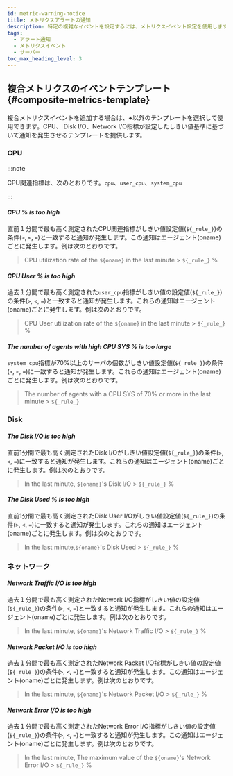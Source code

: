 ```yaml
---
id: metric-warning-notice
title: メトリクスアラートの通知
description: 特定の複雑なイベントを設定するには、メトリクスイベント設定を使用します。
tags:
  - アラート通知
  - メトリクスイベント
  - サーバー
toc_max_heading_level: 3
---
```



<Metricswarningnotice />


<Compositemetricswarningnotice />


<Metricseventmodifydelete />


<Metricseventconditionselecttargetguide />

## 複合メトリクスのイベントテンプレート{#composite-metrics-template}

複合メトリクスイベントを追加する場合は、**_+_**<Cmdname sid="create_new_composite_mxql_event" className="uitext" />以外のテンプレートを選択して使用できます。CPU、 Disk I/O、Network I/O指標が設定したしきい値基準に基づいて通知を発生させるテンプレートを提供します。 

<ImgLang img='server-composite-metrics-template.png' desc='サーバー複合メトリクスのイベントテンプレート' />

### CPU

:::note 

CPU関連指標は、次のとおりです。`cpu`、`user_cpu`、`system_cpu`

:::

#### **_CPU % is too high_**

直前１分間で最も高く測定されたCPU関連指標がしきい値設定値(`${_rule_}`)の条件(`>`, `<`, `=`)と一致すると通知が発生します。この通知はエージェント(oname)ごとに発生します。<Cmdname sid="message" className="uitext" />例は次のとおりです。

> CPU utilization rate of the `${oname}` in the last minute > `${_rule_}` %

#### **_CPU User % is too high_**

過去１分間で最も高く測定された`user_cpu`指標がしきい値の設定値(`${_rule_}`)の条件(`>`, `<`, `=`)と一致すると通知が発生します。これらの通知はエージェント(oname)ごとに発生します。<Cmdname sid="message" className="uitext" />例は次のとおりです。

> CPU User utilization rate of the `${oname}` in the last minute > `${_rule_} `%

#### **_The number of agents with high CPU SYS % is too large_**

`system_cpu`指標が70%以上のサーバの個数がしきい値設定値(`${_rule_}`)の条件(`>`, `<`, `=`)に一致すると通知が発生します。これらの通知はエージェント(oname) ごとに発生します。<Cmdname sid="message" className="uitext" />例は次のとおりです。 

> The number of agents with a CPU SYS of 70% or more in the last minute > `${_rule_}`

### Disk

#### **_The Disk I/O is too high_**

直前1分間で最も高く測定されたDisk I/Oがしきい値設定値(`${_rule_}`)の条件(`>`, `<`, `=`)に一致すると通知が発生します。これらの通知はエージェント(oname)ごとに発生します。<Cmdname sid="message" className="uitext" />例は次のとおりです。

> In the last minute, `${oname}`'s Disk I/O > `${_rule_}` %

#### **_The Disk Used % is too high_**

直前1分間で最も高く測定されたDisk User I/Oがしきい値設定値(`${_rule_}`)の条件(`>`, `<`, `=`)に一致すると通知が発生します。これらの通知はエージェント(oname)ごとに発生します。<Cmdname sid="message" className="uitext" />例は次のとおりです。

> In the last minute,`${oname}`'s Disk Used > `${_rule_}` %

### ネットワーク

#### **_Network Traffic I/O is too high_**

過去１分間で最も高く測定されたNetwork I/O指標がしきい値の設定値(`${_rule_}`)の条件(`>`, `<`, `=`)と一致すると通知が発生します。これらの通知はエージェント(oname)ごとに発生します。<Cmdname sid="message" className="uitext" />例は次のとおりです。

> In the last minute, `${oname}`'s Network Traffic I/O > `${_rule_}` %

#### **_Network Packet I/O is too high_**

過去１分間で最も高く測定されたNetwork Packet I/O指標がしきい値の設定値(`${_rule_}`)の条件(`>`, `<`, `=`)と一致すると通知が発生します。この通知はエージェント(oname)ごとに発生します。<Cmdname sid="message" className="uitext" />例は次のとおりです。

> In the last minute, `${oname}`'s Network Packet I/O > `${_rule_}` %

#### **_Network Error I/O is too high_**

過去１分間で最も高く測定されたNetwork Error I/O指標がしきい値の設定値(`${_rule_}`)の条件(`>`, `<`, `=`)と一致すると通知が発生します。この通知はエージェント(oname)ごとに発生します。<Cmdname sid="message" className="uitext" />例は次のとおりです。

>  In the last minute, The maximum value of the `${oname}`'s Network Error I/O > `${_rule_}` %
